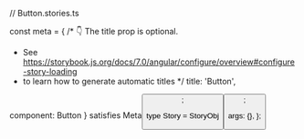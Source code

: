 // Button.stories.ts



const meta = {
  /* 👇 The title prop is optional.
   * See https://storybook.js.org/docs/7.0/angular/configure/overview#configure-story-loading
   * to learn how to generate automatic titles
   */
  title: 'Button',

  component: Button
} satisfies Meta<Button>;

type Story = StoryObj<Button>;

  args: {},
};
